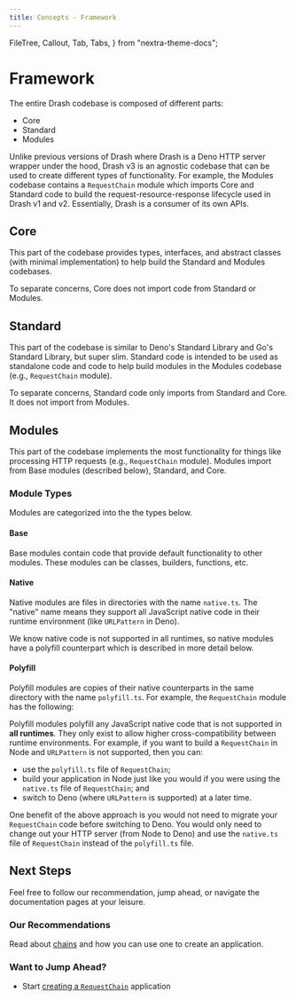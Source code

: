 ```yaml
---
title: Concepts - Framework
---
```


  FileTree,
  Callout,
  Tab,
  Tabs,
} from "nextra-theme-docs";

# Framework

The entire Drash codebase is composed of different parts:

- Core
- Standard
- Modules

Unlike previous versions of Drash where Drash is a Deno HTTP server wrapper under the hood, Drash v3 is an agnostic codebase that can be used to create different types of functionality. For example, the Modules codebase contains a `RequestChain` module which imports Core and Standard code to build the request-resource-response lifecycle used in Drash v1 and v2. Essentially, Drash is a consumer of its own APIs.

## Core

This part of the codebase provides types, interfaces, and abstract classes (with minimal implementation) to help build the Standard and Modules codebases.

To separate concerns, Core does not import code from Standard or Modules.

## Standard

This part of the codebase is similar to Deno's Standard Library and Go's Standard Library, but super slim. Standard code is intended to be used as standalone code and code to help build modules in the Modules codebase (e.g., `RequestChain` module).

To separate concerns, Standard code only imports from Standard and Core. It does not import from Modules.

## Modules

This part of the codebase implements the most functionality for things like processing HTTP requests (e.g., `RequestChain` module). Modules import from Base modules (described below), Standard, and Core.

### Module Types

Modules are categorized into the the types below.

#### Base

Base modules contain code that provide default functionality to other modules. These modules can be classes, builders, functions, etc.

#### Native

Native modules are files in directories with the name `native.ts`. The "native" name means they support all JavaScript native code in their runtime environment (like `URLPattern` in Deno).

We know native code is not supported in all runtimes, so native modules have a polyfill counterpart which is described in more detail below.

#### Polyfill

Polyfill modules are copies of their native counterparts in the same directory with the name `polyfill.ts`. For example, the `RequestChain` module has the following:

<FileTree>
  <FileTree.Folder name="drash/modules/RequestChain" defaultOpen>
    <FileTree.File name="native.ts" />
    <FileTree.File name="polyfill.ts" />
  </FileTree.Folder>
</FileTree>

Polyfill modules polyfill any JavaScript native code that is not supported in **all runtimes**. They only exist to allow higher cross-compatibility between runtime environments. For example, if you want to build a `RequestChain` in Node and `URLPattern` is not supported, then you can:

- use the `polyfill.ts` file of `RequestChain`;
- build your application in Node just like you would if you were using the `native.ts` file of `RequestChain`; and
- switch to Deno (where `URLPattern` is supported) at a later time.

One benefit of the above approach is you would not need to migrate your `RequestChain` code before switching to Deno. You would only need to change out your HTTP server (from Node to Deno) and use the `native.ts` file of `RequestChain` instead of the `polyfill.ts` file.

## Next Steps

Feel free to follow our recommendation, jump ahead, or navigate the documentation pages at your leisure.

### Our Recommendations

Read about [chains](./chains) and how you can use one to create an application.

### Want to Jump Ahead?

- Start [creating a `RequestChain`](../chains/request-chain/create-the-chain) application

